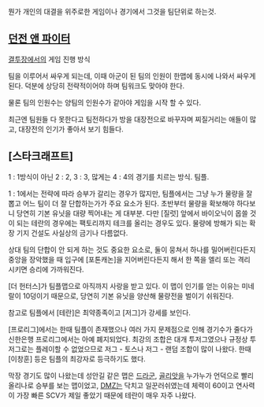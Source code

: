 뭔가 개인의 대결을 위주로한 게임이나 경기에서 그것을 팀단위로 하는것. 

== [[던전 앤 파이터]] ==
[[결투장]]에서의 게임 진행 방식

팀을 이루어서 싸우게 되는데, 이때 아군이 된 팀의 인원이 한맵에 동시에 나와서 싸우게 된다.
덕분에 상당히 전략적이어야 하며 팀워크도 맞아야 한다.

물론 팀의 인원수는 양팀의 인원수가 같아야 게임을 시작 할 수 있다.

최근엔 팀원들 다 못한다고 팀전하다가 방을 대장전으로 바꾸자며 찌질거리는 애들이 많고, 대장전의 인기가 좋아서 보기 힘들다.

== [스타크래프트] ==
1 : 1방식이 아닌 2 : 2, 3 : 3, 많게는 4 : 4의 경기를 치르는 방식. 팀플.

1 : 1에서는 전략에 따라 승부가 갈리는 경우가 많지만, 팀플에서는 그냥 누가 물량을 잘 뽑고 어느 팀이 더 잘 단합하는가가 주요 요소가 된다. 초반부터 물량을 확보해야 하다보니 당연히 기본 유닛을 대량 찍어내는 게 대부분. 다만 [질럿] 앞에서 바이오닉이 몹쓸 것이 되는 테란의 경우에는 팩토리까지 테크를 올리는 경우도 있다.
물량에 방해가 되는 확장 기지 건설도 사실상의 금기나 다름없다.

상대 팀의 단합이 안 되게 하는 것도 중요한 요소로, 둘이 뭉쳐서 하나를 밀어버린다든지 중앙을 장악했을 때 입구에 [포톤캐논]을 지어버린다든지 해서 한 쪽을 엘리 또는 격리시키면 승리에 가까워진다.

[더 헌터스]가 팀플맵으로 아직까지 사랑을 받고 있다. 이 맵이 인기를 얻는 이유는 미네랄이 10덩이기 때문으로, 당연히 기본 유닛을 양산해 물량전을 벌이기 쉬워진다.

참고로 팀플에서 [테란]은 최약종족이고 [저그]가 강세를 보인다.

[프로리그]에서는 한때 팀플이 존재했으나 여러 가지 문제점으로 인해 경기수가 줄다가 신한은행 프로리그에서는 아예 폐지되었다. 최강의 조합은 대개 투저그였으나 규정상 투저그로는 플레이할 수 없었으므로 저그 - 토스나 저그 - 랜덤 조합이 많이 나왔다. 
한때 [이창훈] 등은 팀플의 최강자로 등극하기도 했다.

막장 경기도 많이 나왔는데 성안길 같은 맵은 [[드라군]], [[골리앗]]을 누가누가 언덕으로 빨리 올리나로 승부를 보는 맵이었고, [[DMZ]]는 닥치고 일꾼러쉬였는데 체력이 60이고 연사력이 가장 빠른 SCV가 제일 좋았기 때문에 테란이 매우 자주 나왔다.
